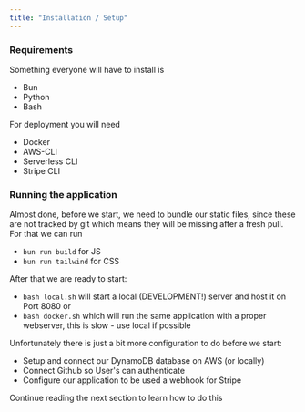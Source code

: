 ```yaml
---
title: "Installation / Setup"
---
```


### Requirements

Something everyone will have to install is
- Bun
- Python
- Bash

For deployment you will need
- Docker
- AWS-CLI
- Serverless CLI
- Stripe CLI


### Running the application
Almost done, before we start, we need to bundle our static files, 
since these are not tracked by git which means they will be missing after
a fresh pull.
For that we can run
- ``bun run build`` for JS
- ``bun run tailwind`` for CSS

After that we are ready to start: 
- ``bash local.sh`` will start a local (DEVELOPMENT!) server and host it on Port 8080
or
- ``bash docker.sh`` which will run the same application with a proper webserver, this is slow - use 
local if possible

Unfortunately there is just a bit more configuration to do before we start:
- Setup and connect our DynamoDB database on AWS (or locally)
- Connect Github so User's can authenticate
- Configure our application to be used a webhook for Stripe

Continue reading the next section to learn how to do this